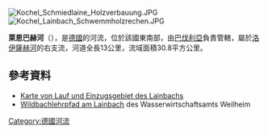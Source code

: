 {{No footnotes|time=2020-12-10T03:27:50+00:00}}
{{Coord|47|41|42.07|N|11|22|8.08|E|display=title}}
[[Image:Kochel_Schmiedlaine_Holzverbauung.JPG|right]]
[[Image:Kochel_Lainbach_Schwemmholzrechen.JPG|right]]

'''萊恩巴赫河'''（{{lang-de|Lainbach}}），是[[德國|德國]]的河流，位於該國東南部，由[[巴伐利亞|巴伐利亞]]負責管轄，屬於[[洛伊薩赫河|洛伊薩赫河]]的右支流，河道全長13公里，流域面積30.8平方公里。

==參考資料==
* [https://v.bayern.de/hdxfH Karte von Lauf und Einzugsgebiet des Lainbachs]
* [https://www.wwa-wm.bayern.de/wasser_erleben/zu_fuss/lainbach/index.htm Wildbachlehrpfad am Lainbach] des Wasserwirtschaftsamts Weilheim

{{Germany-geo-stub}}
[[Category:德國河流|Category:德國河流]]